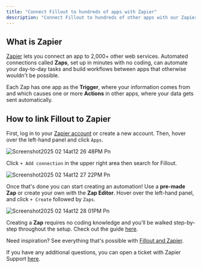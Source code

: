 ```yaml
---
title: "Connect Fillout to hundreds of apps with Zapier"
description: "Connect Fillout to hundreds of other apps with our Zapier integration."
---
```


## What is Zapier

[Zapier](https://zapier.com/apps/fillout/integrations) lets you connect an app to 2,000\+ other web services. Automated connections called **Zaps**, set up in minutes with no coding, can automate your day-to-day tasks and build workflows between apps that otherwise wouldn't be possible.

Each Zap has one app as the **Trigger**, where your information comes from and which causes one or more **Actions** in other apps, where your data gets sent automatically.

## How to link Fillout to Zapier

First, log in to your [Zapier account](https://zapier.com/sign-up) or create a new account. Then, hover over the left-hand panel and click `Apps`.

![Screenshot2025 02 14at12 26 48PM Pn](/images/Screenshot2025-02-14at12.26.48PM.png)

Click `+ Add connection` in the upper right area then search for Fillout.

![Screenshot2025 02 14at12 27 22PM Pn](/images/Screenshot2025-02-14at12.27.22PM.png)

Once that's done you can start creating an automation\! Use a **pre-made Zap** or create your own with the **Zap Editor**. Hover over the left-hand panel, and click `+ Create` followed by `Zaps`.

![Screenshot2025 02 14at12 28 01PM Pn](/images/Screenshot2025-02-14at12.28.01PM.png)

Creating a **Zap** requires no coding knowledge and you'll be walked step-by-step throughout the setup. Check out the guide [here](https://help.zapier.com/hc/en-us/articles/8496309697421-Create-Zaps#h_01H91E3WYASC9QK5YCBT16B4V4).

Need inspiration? See everything that's possible with [Fillout and Zapier](https://zapier.com/apps/fillout/integrations).

If you have any additional questions, you can open a ticket with Zapier Support [here](https://zapier.com/app/get-help). 